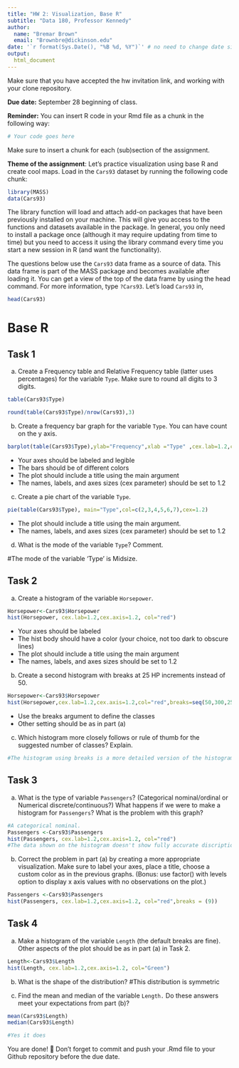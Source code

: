 ```yaml
---
title: "HW 2: Visualization, Base R"
subtitle: "Data 180, Professor Kennedy"
author: 
  name: "Bremar Brown"
  email: "Brownbre@dickinson.edu"
date: '`r format(Sys.Date(), "%B %d, %Y")`' # no need to change date since this line grabs today's date
output: 
  html_document
---
```


Make sure that you have accepted the hw invitation link, and working with your clone repository.

**Due date:** September 28 beginning of class.

**Reminder:** You can insert R code in your Rmd file as a chunk in the following way:
```r
# Your code goes here
```
Make sure to insert a chunk for each (sub)section of the assignment.

**Theme of the assignment**: Let's practice visualization using base R and create cool maps. Load in the `Cars93` dataset by running the following code chunk:

```r
library(MASS)
data(Cars93)
```

The library function will load and attach add-on packages that have been previously installed on your machine. This will give you access to the functions and datasets available in the package. In general, you only need to install a package once (although it may require updating from time to time) but you need to access it using the library command every time you start a new session in R (and want the functionality). 

The questions below use the `Cars93` data frame as a source of data. This data frame is part of the MASS package and becomes available after loading it. You can get a view of the top of the data frame by using the head command. For more information, type `?Cars93`. Let's load `Cars93` in,
```r
head(Cars93)
```

# Base R
## Task 1
a) Create a Frequency table and Relative Frequency table (latter uses percentages) for the variable `Type`. Make sure to round all digits to 3 digits.
```r
table(Cars93$Type)

round(table(Cars93$Type)/nrow(Cars93),3)
```
b) Create a frequency bar graph for the variable `Type`. You can have count on the y axis.
```r
barplot(table(Cars93$Type),ylab="Frequency",xlab ="Type" ,cex.lab=1.2,col=c(2,3,4,5,6,7))
```

*	Your axes should be labeled and legible
*	The bars should be of different colors
*	The plot should include a title using the main argument
*	The names, labels, and axes sizes (cex parameter) should be set to 1.2

c) Create a pie chart of the variable `Type`.
```r
pie(table(Cars93$Type), main="Type",col=c(2,3,4,5,6,7),cex=1.2)
```

* The plot should include a title using the main argument.
*	The names, labels, and axes sizes (cex parameter) should be set to 1.2

d) What is the mode of the variable `Type`? Comment.

#The mode of the variable 'Type' is Midsize.

## Task 2 
a) Create a histogram of the variable `Horsepower`.
```r
Horsepower<-Cars93$Horsepower
hist(Horsepower, cex.lab=1.2,cex.axis=1.2, col="red")
```

*	Your axes should be labeled
*	The hist body should have a color (your choice, not too dark to obscure lines) 
*	The plot should include a title using the main argument
*	The names, labels, and axes sizes should be set to 1.2

b) Create a second histogram with breaks at 25 HP increments instead of 50.
```r
Horsepower<-Cars93$Horsepower
hist(Horsepower,cex.lab=1.2,cex.axis=1.2,col="red",breaks=seq(50,300,25))

```

* Use the breaks argument to define the classes
* Other setting should be as in part (a)

c) Which histogram more closely follows or rule of thumb for the suggested number of classes? Explain.
```r
#The histogram using breaks is a more detailed version of the histogram and closely follows the suggested number of classes. It going by increments of 25 instead of 50 shows a more accurate representation of the data.
```


## Task 3 
a) What is the type of variable `Passengers`? (Categorical nominal/ordinal or Numerical discrete/continuous?) What happens if we were to make a histogram for `Passengers`? What is the problem with this graph?
```r
#A categorical nominal.
Passengers <-Cars93$Passengers
hist(Passengers, cex.lab=1.2,cex.axis=1.2, col="red")
#The data shown on the histogram doesn't show fully accurate discription of the data
```

b) Correct the problem in part (a) by creating a more appropriate visualization. Make sure to label your axes, place a title, choose a custom color as in the previous graphs. (Bonus: use factor() with levels option to display x axis values with no observations on the plot.)
```r
Passengers <-Cars93$Passengers
hist(Passengers, cex.lab=1.2,cex.axis=1.2, col="red",breaks = (9))
```

## Task 4 
a) Make a histogram of the variable `Length` (the default breaks are fine). Other aspects of the plot should be as in part (a) in Task 2.
```r
Length<-Cars93$Length
hist(Length, cex.lab=1.2,cex.axis=1.2, col="Green")
```

b) What is the shape of the distribution?
#This distribution is symmetric

c) Find the mean and median of the variable `Length.` Do these answers meet your expectations from part (b)?
```r
mean(Cars93$Length)
median(Cars93$Length)

#Yes it does
```

You are done! 🏁 Don't forget to commit and push your .Rmd file to your Github repository before the due date.


